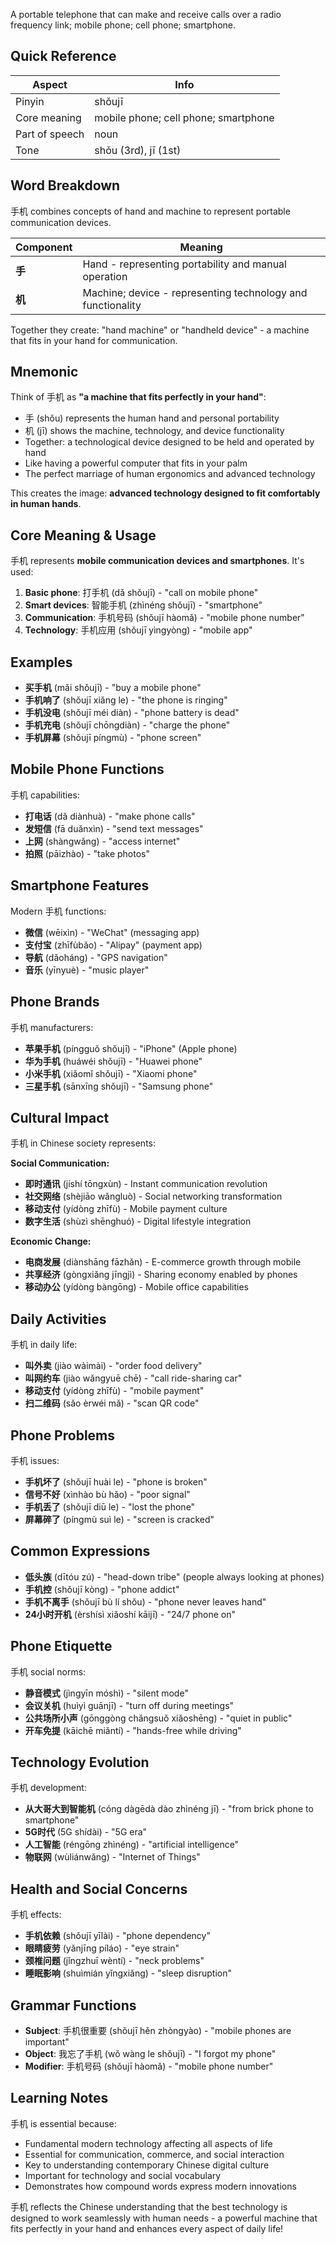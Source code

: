 A portable telephone that can make and receive calls over a radio frequency link; mobile phone; cell phone; smartphone.

## Quick Reference

| Aspect         | Info                                    |
| -------------- | --------------------------------------- |
| Pinyin         | shǒujī                                  |
| Core meaning   | mobile phone; cell phone; smartphone   |
| Part of speech | noun                                    |
| Tone           | shǒu (3rd), jī (1st)                    |

## Word Breakdown

手机 combines concepts of hand and machine to represent portable communication devices.

| Component | Meaning                                            |
| --------- | -------------------------------------------------- |
| **手**    | Hand - representing portability and manual operation |
| **机**    | Machine; device - representing technology and functionality |

Together they create: "hand machine" or "handheld device" - a machine that fits in your hand for communication.

## Mnemonic

Think of 手机 as **"a machine that fits perfectly in your hand"**:

- 手 (shǒu) represents the human hand and personal portability
- 机 (jī) shows the machine, technology, and device functionality
- Together: a technological device designed to be held and operated by hand
- Like having a powerful computer that fits in your palm
- The perfect marriage of human ergonomics and advanced technology

This creates the image: **advanced technology designed to fit comfortably in human hands**.

## Core Meaning & Usage

手机 represents **mobile communication devices and smartphones**. It's used:

1. **Basic phone**: 打手机 (dǎ shǒujī) - "call on mobile phone"
2. **Smart devices**: 智能手机 (zhìnéng shǒujī) - "smartphone"
3. **Communication**: 手机号码 (shǒujī hàomǎ) - "mobile phone number"
4. **Technology**: 手机应用 (shǒujī yìngyòng) - "mobile app"

## Examples

- **买手机** (mǎi shǒujī) - "buy a mobile phone"
- **手机响了** (shǒujī xiǎng le) - "the phone is ringing"
- **手机没电** (shǒujī méi diàn) - "phone battery is dead"
- **手机充电** (shǒujī chōngdiàn) - "charge the phone"
- **手机屏幕** (shǒujī píngmù) - "phone screen"

## Mobile Phone Functions

手机 capabilities:

- **打电话** (dǎ diànhuà) - "make phone calls"
- **发短信** (fā duǎnxìn) - "send text messages"
- **上网** (shàngwǎng) - "access internet"
- **拍照** (pāizhào) - "take photos"

## Smartphone Features

Modern 手机 functions:

- **微信** (wēixìn) - "WeChat" (messaging app)
- **支付宝** (zhīfùbǎo) - "Alipay" (payment app)
- **导航** (dǎoháng) - "GPS navigation"
- **音乐** (yīnyuè) - "music player"

## Phone Brands

手机 manufacturers:

- **苹果手机** (píngguǒ shǒujī) - "iPhone" (Apple phone)
- **华为手机** (huáwéi shǒujī) - "Huawei phone"
- **小米手机** (xiǎomǐ shǒujī) - "Xiaomi phone"
- **三星手机** (sānxīng shǒujī) - "Samsung phone"

## Cultural Impact

手机 in Chinese society represents:

**Social Communication:**
- **即时通讯** (jíshí tōngxùn) - Instant communication revolution
- **社交网络** (shèjiāo wǎngluò) - Social networking transformation
- **移动支付** (yídòng zhīfù) - Mobile payment culture
- **数字生活** (shùzì shēnghuó) - Digital lifestyle integration

**Economic Change:**
- **电商发展** (diànshāng fāzhǎn) - E-commerce growth through mobile
- **共享经济** (gòngxiǎng jīngjì) - Sharing economy enabled by phones
- **移动办公** (yídòng bàngōng) - Mobile office capabilities

## Daily Activities

手机 in daily life:

- **叫外卖** (jiào wàimài) - "order food delivery"
- **叫网约车** (jiào wǎngyuē chē) - "call ride-sharing car"
- **移动支付** (yídòng zhīfù) - "mobile payment"
- **扫二维码** (sǎo èrwéi mǎ) - "scan QR code"

## Phone Problems

手机 issues:

- **手机坏了** (shǒujī huài le) - "phone is broken"
- **信号不好** (xìnhào bù hǎo) - "poor signal"
- **手机丢了** (shǒujī diū le) - "lost the phone"
- **屏幕碎了** (píngmù suì le) - "screen is cracked"

## Common Expressions

- **低头族** (dītóu zú) - "head-down tribe" (people always looking at phones)
- **手机控** (shǒujī kòng) - "phone addict"
- **手机不离手** (shǒujī bù lí shǒu) - "phone never leaves hand"
- **24小时开机** (èrshísì xiǎoshí kāijī) - "24/7 phone on"

## Phone Etiquette

手机 social norms:

- **静音模式** (jìngyīn móshì) - "silent mode"
- **会议关机** (huìyì guānjī) - "turn off during meetings"
- **公共场所小声** (gōnggòng chǎngsuǒ xiǎoshēng) - "quiet in public"
- **开车免提** (kāichē miǎntí) - "hands-free while driving"

## Technology Evolution

手机 development:

- **从大哥大到智能机** (cóng dàgēdà dào zhìnéng jī) - "from brick phone to smartphone"
- **5G时代** (5G shídài) - "5G era"
- **人工智能** (réngōng zhìnéng) - "artificial intelligence"
- **物联网** (wùliánwǎng) - "Internet of Things"

## Health and Social Concerns

手机 effects:

- **手机依赖** (shǒujī yīlài) - "phone dependency"
- **眼睛疲劳** (yǎnjīng píláo) - "eye strain"
- **颈椎问题** (jǐngzhuī wèntí) - "neck problems"
- **睡眠影响** (shuìmián yǐngxiǎng) - "sleep disruption"

## Grammar Functions

- **Subject**: 手机很重要 (shǒujī hěn zhòngyào) - "mobile phones are important"
- **Object**: 我忘了手机 (wǒ wàng le shǒujī) - "I forgot my phone"
- **Modifier**: 手机号码 (shǒujī hàomǎ) - "mobile phone number"

## Learning Notes

手机 is essential because:

- Fundamental modern technology affecting all aspects of life
- Essential for communication, commerce, and social interaction
- Key to understanding contemporary Chinese digital culture
- Important for technology and social vocabulary
- Demonstrates how compound words express modern innovations

手机 reflects the Chinese understanding that the best technology is designed to work seamlessly with human needs - a powerful machine that fits perfectly in your hand and enhances every aspect of daily life!
